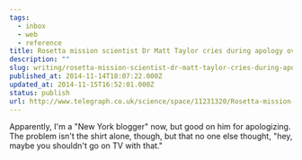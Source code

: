 ```yaml
---
tags:
  - inbox
  - web
  - reference
title: Rosetta mission scientist Dr Matt Taylor cries during apology over 'offensive' shirt
description: ""
slug: writing/rosetta-mission-scientist-dr-matt-taylor-cries-during-apology-over-offensive-shirt
published_at: 2014-11-14T18:07:22.000Z
updated_at: 2014-11-15T16:52:01.000Z
status: publish
url: http://www.telegraph.co.uk/science/space/11231320/Rosetta-mission-scientist-Dr-Matt-Taylor-cries-during-apology-over-offensive-shirt.html
---
```

Apparently, I'm a "New York blogger" now, but good on him for apologizing. The problem isn't the shirt alone, though, but that no one else thought, "hey, maybe you shouldn't go on TV with that."
